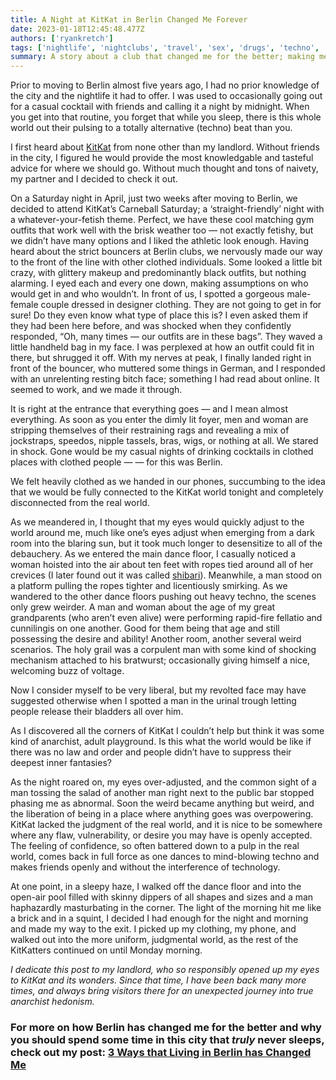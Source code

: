 ```yaml
---
title: A Night at KitKat in Berlin Changed Me Forever
date: 2023-01-18T12:45:48.477Z
authors: ['ryankretch']
tags: ['nightlife', 'nightclubs', 'travel', 'sex', 'drugs', 'techno', 'berlin', 'germany', 'europe']
summary: A story about a club that changed me for the better; making me more open to the ebbs and flows of society.
---
```

Prior to moving to Berlin almost five years ago, I had no prior knowledge of the city and the nightlife it had to offer. I was used to occasionally going out for a casual cocktail with friends and calling it a night by midnight. When you get into that routine, you forget that while you sleep, there is this whole world out their pulsing to a totally alternative (techno) beat than you.

I first heard about [KitKat](https://www.kitkatclub.org/#kitkatclub) from none other than my landlord. Without friends in the city, I figured he would provide the most knowledgable and tasteful advice for where we should go. Without much thought and tons of naivety, my partner and I decided to check it out.

On a Saturday night in April, just two weeks after moving to Berlin, we decided to attend KitKat’s Carneball Saturday; a ‘straight-friendly’ night with a whatever-your-fetish theme. Perfect, we have these cool matching gym outfits that work well with the brisk weather too — not exactly fetishy, but we didn’t have many options and I liked the athletic look enough. Having heard about the strict bouncers at Berlin clubs, we nervously made our way to the front of the line with other clothed individuals. Some looked a little bit crazy, with glittery makeup and predominantly black outfits, but nothing alarming. I eyed each and every one down, making assumptions on who would get in and who wouldn’t. In front of us, I spotted a gorgeous male-female couple dressed in designer clothing. They are not going to get in for sure! Do they even know what type of place this is? I even asked them if they had been here before, and was shocked when they confidently responded, “Oh, many times — our outfits are in these bags”. They waved a little handheld bag in my face. I was perplexed at how an outfit could fit in there, but shrugged it off. With my nerves at peak, I finally landed right in front of the bouncer, who muttered some things in German, and I responded with an unrelenting resting bitch face; something I had read about online. It seemed to work, and we made it through.

It is right at the entrance that everything goes — and I mean almost everything. As soon as you enter the dimly lit foyer, men and woman are stripping themselves of their restraining rags and revealing a mix of jockstraps, speedos, nipple tassels, bras, wigs, or nothing at all. We stared in shock. Gone would be my casual nights of drinking cocktails in clothed places with clothed people — — for this was Berlin.

We felt heavily clothed as we handed in our phones, succumbing to the idea that we would be fully connected to the KitKat world tonight and completely disconnected from the real world.

As we meandered in, I thought that my eyes would quickly adjust to the world around me, much like one’s eyes adjust when emerging from a dark room into the blaring sun, but it took much longer to desensitize to all of the debauchery. As we entered the main dance floor, I casually noticed a woman hoisted into the air about ten feet with ropes tied around all of her crevices (I later found out it was called [shibari](https://www.theguardian.com/stage/2016/jan/21/shibari-pushing-boundaries-in-the-ancient-japanese-practice-of-knot-tying)). Meanwhile, a man stood on a platform pulling the ropes tighter and licentiously smirking. As we wandered to the other dance floors pushing out heavy techno, the scenes only grew weirder. A man and woman about the age of my great grandparents (who aren’t even alive) were performing rapid-fire fellatio and cunnilingis on one another. Good for them being that age and still possessing the desire and ability! Another room, another several weird scenarios. The holy grail was a corpulent man with some kind of shocking mechanism attached to his bratwurst; occasionally giving himself a nice, welcoming buzz of voltage.

Now I consider myself to be very liberal, but my revolted face may have suggested otherwise when I spotted a man in the urinal trough letting people release their bladders all over him.

As I discovered all the corners of KitKat I couldn’t help but think it was some kind of anarchist, adult playground. Is this what the world would be like if there was no law and order and people didn’t have to suppress their deepest inner fantasies?

As the night roared on, my eyes over-adjusted, and the common sight of a man tossing the salad of another man right next to the public bar stopped phasing me as abnormal. Soon the weird became anything but weird, and the liberation of being in a place where anything goes was overpowering. KitKat lacked the judgment of the real world, and it is nice to be somewhere where any flaw, vulnerability, or desire you may have is openly accepted. The feeling of confidence, so often battered down to a pulp in the real world, comes back in full force as one dances to mind-blowing techno and makes friends openly and without the interference of technology.

At one point, in a sleepy haze, I walked off the dance floor and into the open-air pool filled with skinny dippers of all shapes and sizes and a man haphazardly masturbating in the corner. The light of the morning hit me like a brick and in a squint, I decided I had enough for the night and morning and made my way to the exit. I picked up my clothing, my phone, and walked out into the more uniform, judgmental world, as the rest of the KitKatters continued on until Monday morning.

*I dedicate this post to my landlord, who so responsibly opened up my eyes to KitKat and its wonders. Since that time, I have been back many more times, and always bring visitors there for an unexpected journey into true anarchist hedonism.*

### For more on how Berlin has changed me for the better and why you should spend some time in this city that *truly* never sleeps, check out my post: [3 Ways that Living in Berlin has Changed Me](https://www.thefabryk.com/how-berlin-changes-you/)